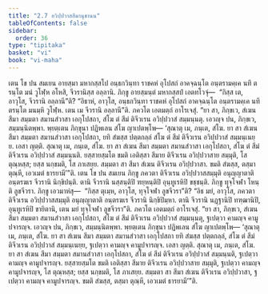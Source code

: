 ```yaml
---
title: "2.7 อวิปฺปวาสสีมานุชานน"
tableOfContents: false
sidebar:
  order: 36
type: "tipitaka"
basket: "vi"
book: "vi-maha"
---
```



<DynamicBreadcrumb />

<Division number="143" book="vi-maha">

<Paragraph number="607" book="vi-maha">
เตน โข ปน สมเยน อายสฺมา มหากสฺสโป อนฺธกวินฺทา ราชคหํ อุโปสถํ อาคจฺฉนฺโต อนฺตรามคฺเค นทึ ตรนฺโต มนํ วูโฬฺห อโหสิ, จีวรานิสฺส อลฺลานิ. ภิกฺขู อายสฺมนฺตํ มหากสฺสปํ เอตทโวจุํ—  “กิสฺส เต, อาวุโส, จีวรานิ อลฺลานี”ติ? “อิธาหํ, อาวุโส, อนฺธกวินฺทา ราชคหํ อุโปสถํ อาคจฺฉนฺโต อนฺตรามคฺเค นทึ ตรนฺโต มนมฺหิ วูโฬฺห. เตน เม จีวรานิ อลฺลานี”ติ. ภควโต เอตมตฺถํ อาโรเจสุํ. “ยา สา, ภิกฺขเว, สํเฆน สีมา สมฺมตา สมานสํวาสา เอกุโปสถา, สํโฆ ตํ สีมํ ติจีวเรน อวิปฺปวาสํ สมฺมนฺนตุ. เอวญฺจ ปน, ภิกฺขเว, สมฺมนฺนิตพฺพา. พฺยตฺเตน ภิกฺขุนา ปฏิพเลน สํโฆ ญาเปตพฺโพ—
</Paragraph>

<Paragraph number="608" book="vi-maha">
‘สุณาตุ เม, ภนฺเต, สํโฆ. ยา สา สํเฆน สีมา สมฺมตา สมานสํวาสา เอกุโปสถา, ยทิ สํฆสฺส ปตฺตกลฺลํ สํโฆ ตํ สีมํ ติจีวเรน อวิปฺปวาสํ สมฺมนฺเนยฺย. เอสา ญตฺติ.
</Paragraph>

<Paragraph number="609" book="vi-maha">
สุณาตุ เม, ภนฺเต, สํโฆ. ยา สา สํเฆน สีมา สมฺมตา สมานสํวาสา เอกุโปสถา, สํโฆ ตํ สีมํ ติจีวเรน อวิปฺปวาสํ สมฺมนฺนติ. ยสฺสายสฺมโต ขมติ เอติสฺสา สีมาย ติจีวเรน อวิปฺปวาสาย สมฺมุติ, โส ตุณฺหสฺส; ยสฺส นกฺขมติ, โส ภาเสยฺย. สมฺมตา สา สีมา สํเฆน ติจีวเรน อวิปฺปวาสา. ขมติ สํฆสฺส, ตสฺมา ตุณฺหี, เอวเมตํ ธารยามี’”ติ.
</Paragraph>

<Paragraph number="610" book="vi-maha">
เตน โข ปน สมเยน ภิกฺขู ภควตา ติจีวเรน อวิปฺปวาสสมฺมุติ อนุญฺญาตาติ อนฺตรฆเร จีวรานิ นิกฺขิปนฺติ. ตานิ จีวรานิ นสฺสนฺติปิ ฑยฺหนฺติปิ อุนฺทูเรหิปิ ขชฺชนฺติ. ภิกฺขู ทุจฺโจฬา โหนฺติ ลูขจีวรา. ภิกฺขู เอวมาหํสุ—  “กิสฺส ตุเมฺห, อาวุโส, ทุจฺโจฬา ลูขจีวรา”ติ? “อิธ มยํ, อาวุโส, ภควตา ติจีวเรน อวิปฺปวาสสมฺมุติ อนุญฺญาตาติ อนฺตรฆเร จีวรานิ นิกฺขิปิมฺหา. ตานิ จีวรานิ นฏฺฐานิปิ ทฑฺฒานิปิ, อุนฺทูเรหิปิ ขายิตานิ, เตน มยํ ทุจฺโจฬา ลูขจีวรา”ติ. ภควโต เอตมตฺถํ อาโรเจสุํ. “ยา สา, ภิกฺขเว, สํเฆน สีมา สมฺมตา สมานสํวาสา เอกุโปสถา, สํโฆ ตํ สีมํ ติจีวเรน อวิปฺปวาสํ สมฺมนฺนตุ, ฐเปตฺวา คามญฺจ คามูปจารญฺจ. เอวญฺจ ปน, ภิกฺขเว, สมฺมนฺนิตพฺพา. พฺยตฺเตน ภิกฺขุนา ปฏิพเลน สํโฆ ญาเปตพฺโพ—
</Paragraph>

</Division>
<Division number="144" book="vi-maha">

<Paragraph number="611" book="vi-maha">
‘สุณาตุ เม, ภนฺเต, สํโฆ. ยา สา สํเฆน สีมา สมฺมตา สมานสํวาสา เอกุโปสถา ยทิ สํฆสฺส ปตฺตกลฺลํ, สํโฆ ตํ สีมํ ติจีวเรน อวิปฺปวาสํ สมฺมนฺเนยฺย, ฐเปตฺวา คามญฺจ คามูปจารญฺจ. เอสา ญตฺติ.
</Paragraph>

<Paragraph number="612" book="vi-maha">
สุณาตุ เม, ภนฺเต, สํโฆ. ยา สา สํเฆน สีมา สมฺมตา สมานสํวาสา เอกุโปสถา, สํโฆ ตํ สีมํ ติจีวเรน อวิปฺปวาสํ สมฺมนฺนติ, ฐเปตฺวา คามญฺจ คามูปจารญฺจ. ยสฺสายสฺมโต ขมติ เอติสฺสา สีมาย ติจีวเรน อวิปฺปวาสาย สมฺมุติ, ฐเปตฺวา คามญฺจ คามูปจารญฺจ, โส ตุณฺหสฺส; ยสฺส นกฺขมติ, โส ภาเสยฺย. สมฺมตา สา สีมา สํเฆน ติจีวเรน อวิปฺปวาสา, ฐเปตฺวา คามญฺจ คามูปจารญฺจ. ขมติ สํฆสฺส, ตสฺมา ตุณฺหี, เอวเมตํ ธารยามี’”ติ.
</Paragraph>
</Division>